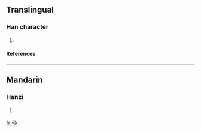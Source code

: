 ==Translingual==
===Han character===
{{Han char|rad=人|as=03|sn=5|four=|canj=人火 (OF), XXX人火 (XXXOF)}}
# {{defn|Han|sort=人03}}
====References====
{{Han ref|kx=0094.051|dkj=00392|hdz=10114.010|uh=4EE6|ud=20198}}
----
==Mandarin==
===Hanzi===
{{cmn-hanzi|pin=[[chào]] (chao4)|wg=ch'ao<sup>4</sup>}}
# {{defn|Mandarin}}




[[fr:仦]]